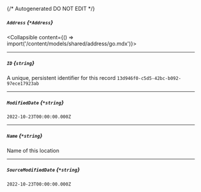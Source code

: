 {/* Autogenerated DO NOT EDIT  */}

##### `Address` *{`*Address`}*
<Collapsible content={() => import('/content/models/shared/address/go.mdx')}>
</Collapsible>

---
##### `ID` *{`string`}*
A unique, persistent identifier for this record
`13d946f0-c5d5-42bc-b092-97ece17923ab`

---
##### `ModifiedDate` *{`*string`}*
`2022-10-23T00:00:00.000Z`

---
##### `Name` *{`*string`}*
Name of this location

---
##### `SourceModifiedDate` *{`*string`}*
`2022-10-23T00:00:00.000Z`

